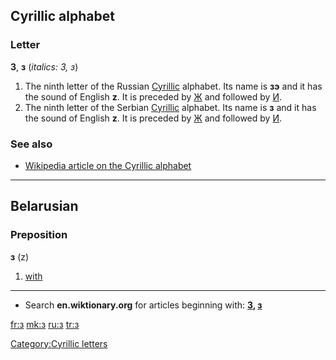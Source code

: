 {{see|э|є|З|3}}

==Cyrillic alphabet==

===Letter===
'''З''', '''з''' (''italics: З, з'')

# The ninth letter of the Russian [[Cyrillic]] alphabet. Its name is '''зэ''' {{IPAchar|(zɛ)}} and it has the sound of English '''z'''. It is preceded by [[ж|Ж]] and followed by [[и|И]].
# The ninth letter of the Serbian [[Cyrillic]] alphabet. Its name is '''з''' {{IPAchar|(zɛ)}} and it has the sound of English '''z'''. It is preceded by [[ж|Ж]] and followed by [[и|И]].

===See also===
*[[w:Cyrillic alphabet|Wikipedia article on the Cyrillic alphabet]]

----

==Belarusian==

===Preposition===
'''з''' (z)

# [[with]]

----

*Search '''en.wiktionary.org''' for articles beginning with: '''[http://en.wiktionary.org/w/index.php?title=Special%3AAllpages&from=%D0%97&namespace=0 З], [http://en.wiktionary.org/w/index.php?title=Special%3AAllpages&from=%D0%B7&namespace=0 з]'''

[[Category:Cyrillic letters]]

[[fr:з]]
[[mk:з]]
[[ru:з]]
[[tr:з]]